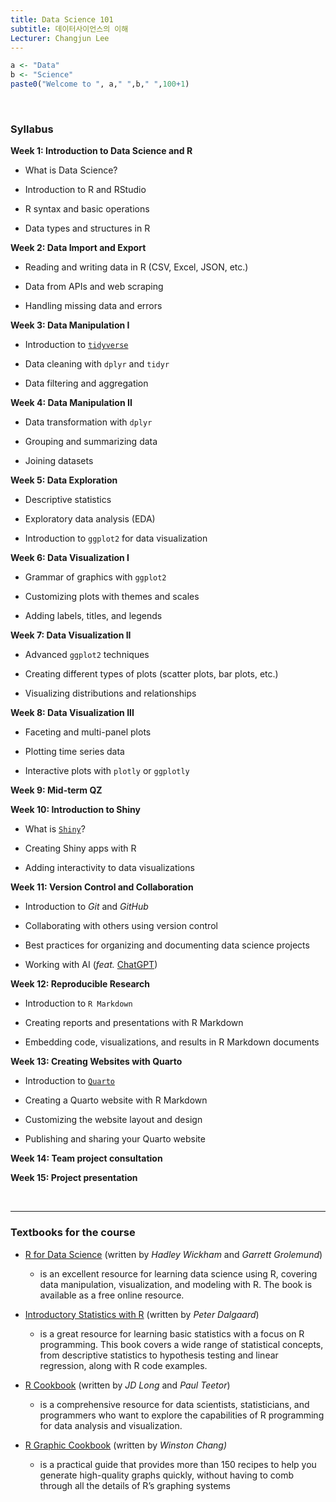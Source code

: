 ```yaml
---
title: Data Science 101
subtitle: 데이터사이언스의 이해
Lecturer: Changjun Lee
---
```


```r
a <- "Data"
b <- "Science"
paste0("Welcome to ", a," ",b," ",100+1)
```

<br>

### Syllabus

**Week 1: Introduction to Data Science and R**

-   What is Data Science?

-   Introduction to R and RStudio

-   R syntax and basic operations

-   Data types and structures in R

**Week 2: Data Import and Export**

-   Reading and writing data in R (CSV, Excel, JSON, etc.)

-   Data from APIs and web scraping

-   Handling missing data and errors

**Week 3: Data Manipulation I**

-   Introduction to [`tidyverse`](https://www.tidyverse.org/)

-   Data cleaning with `dplyr` and `tidyr`

-   Data filtering and aggregation

**Week 4: Data Manipulation II**

-   Data transformation with `dplyr`

-   Grouping and summarizing data

-   Joining datasets

**Week 5: Data Exploration**

-   Descriptive statistics

-   Exploratory data analysis (EDA)

-   Introduction to `ggplot2` for data visualization

**Week 6: Data Visualization I**

-   Grammar of graphics with `ggplot2`

-   Customizing plots with themes and scales

-   Adding labels, titles, and legends

**Week 7: Data Visualization II**

-   Advanced `ggplot2` techniques

-   Creating different types of plots (scatter plots, bar plots, etc.)

-   Visualizing distributions and relationships

**Week 8: Data Visualization III**

-   Faceting and multi-panel plots

-   Plotting time series data

-   Interactive plots with `plotly` or `ggplotly`

**Week 9: Mid-term QZ**

**Week 10: Introduction to Shiny**

-   What is [`Shiny`](https://shiny.rstudio.com/)?

-   Creating Shiny apps with R

-   Adding interactivity to data visualizations

**Week 11: Version Control and Collaboration**

-   Introduction to *Git* and *GitHub*

-   Collaborating with others using version control

-   Best practices for organizing and documenting data science projects

-   Working with AI (*feat.* [ChatGPT](https://chat.openai.com/chat))

**Week 12: Reproducible Research**

-   Introduction to `R Markdown`

-   Creating reports and presentations with R Markdown

-   Embedding code, visualizations, and results in R Markdown documents

**Week 13: Creating Websites with Quarto**

-   Introduction to [`Quarto`](https://quarto.org/)

-   Creating a Quarto website with R Markdown

-   Customizing the website layout and design

-   Publishing and sharing your Quarto website

**Week 14: Team project consultation**

**Week 15: Project presentation**

<br>

------------------------------------------------------------------------

### Textbooks for the course

-   [R for Data Science](https://r4ds.had.co.nz/index.html) (written by *Hadley Wickham* and *Garrett Grolemund*)

    -   is an excellent resource for learning data science using R, covering data manipulation, visualization, and modeling with R. The book is available as a free online resource.

-   [Introductory Statistics with R](https://link.springer.com/book/10.1007/978-0-387-79054-1) (written by *Peter Dalgaard*)

    -   is a great resource for learning basic statistics with a focus on R programming. This book covers a wide range of statistical concepts, from descriptive statistics to hypothesis testing and linear regression, along with R code examples.

-   [R Cookbook](https://rc2e.com/) (written by *JD Long* and *Paul Teetor*)

    -   is a comprehensive resource for data scientists, statisticians, and programmers who want to explore the capabilities of R programming for data analysis and visualization.

-   [R Graphic Cookbook](https://r-graphics.org/index.html) (written by *Winston Chang)*

    -   is a practical guide that provides more than 150 recipes to help you generate high-quality graphs quickly, without having to comb through all the details of R's graphing systems
